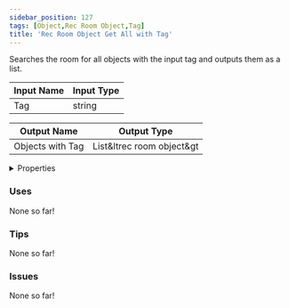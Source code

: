 ```yaml
---
sidebar_position: 127
tags: [Object,Rec Room Object,Tag]
title: 'Rec Room Object Get All with Tag'
---
```


Searches the room for all objects with the input tag and outputs them as a list.



<IChip uuid="02d69553-ae96-4c2d-8477-59ada6a66783"/>

| Input Name | Input Type |
|-----------|-----------|
| Tag | string |

| Output Name | Output Type |
|-----------|-----------|
| Objects with Tag | List&ltrec room object&gt |


<details>
  <summary>Properties</summary>
  <div>
    <div>
    <table>
      <thead>
        <tr>
          <th>Is beta required?</th>
          <th>No</th>
        </tr>
        <tr>
          <th>Is this chip a trolling risk?</th>
          <th>No</th>
        </tr>
        <tr>
          <th>Is this chip a role assignment risk?</th>
          <th>No</th>
        </tr>
        <tr>
          <th>Chip UUID</th>
          <th>02d69553-ae96-4c2d-8477-59ada6a66783</th>
        </tr>
        <tr>
          <th>Room availability</th>
          <th>Available everywhere</th>
        </tr>
      </thead>
    </table>
    </div>
  </div>
</details>

### Uses

None so far!

### Tips

None so far!

### Issues

None so far!
